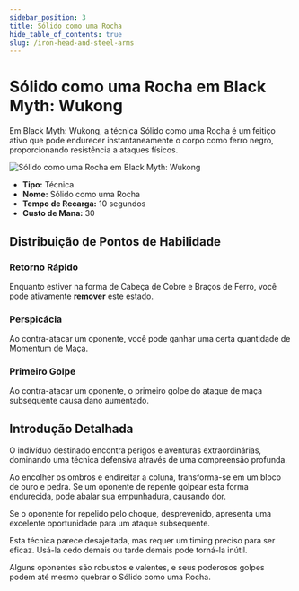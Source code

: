 ```yaml
---
sidebar_position: 3
title: Sólido como uma Rocha
hide_table_of_contents: true
slug: /iron-head-and-steel-arms
---
```


# Sólido como uma Rocha em Black Myth: Wukong

Em Black Myth: Wukong, a técnica Sólido como uma Rocha é um feitiço ativo que pode endurecer instantaneamente o corpo como ferro negro, proporcionando resistência a ataques físicos.

<img
    src="https://image.informedainews.com/tttb.gif"
    alt="Sólido como uma Rocha em Black Myth: Wukong"
/>

- **Tipo:** Técnica
- **Nome:** Sólido como uma Rocha
- **Tempo de Recarga:** 10 segundos
- **Custo de Mana:** 30

## Distribuição de Pontos de Habilidade

### Retorno Rápido

Enquanto estiver na forma de Cabeça de Cobre e Braços de Ferro, você pode ativamente **remover** este estado.

### Perspicácia

Ao contra-atacar um oponente, você pode ganhar uma certa quantidade de Momentum de Maça.

### Primeiro Golpe

Ao contra-atacar um oponente, o primeiro golpe do ataque de maça subsequente causa dano aumentado.

## Introdução Detalhada

O indivíduo destinado encontra perigos e aventuras extraordinárias, dominando uma técnica defensiva através de uma compreensão profunda.

Ao encolher os ombros e endireitar a coluna, transforma-se em um bloco de ouro e pedra. Se um oponente de repente golpear esta forma endurecida, pode abalar sua empunhadura, causando dor.

Se o oponente for repelido pelo choque, desprevenido, apresenta uma excelente oportunidade para um ataque subsequente.

Esta técnica parece desajeitada, mas requer um timing preciso para ser eficaz. Usá-la cedo demais ou tarde demais pode torná-la inútil.

Alguns oponentes são robustos e valentes, e seus poderosos golpes podem até mesmo quebrar o Sólido como uma Rocha.